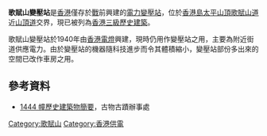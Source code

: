 '''歌賦山變壓站'''是[[香港|香港]]僅存於[[香港保衛戰|戰]]前興建的[[電力|電力]][[變壓站|變壓站]]，位於[[香港島|香港島]][[太平山頂|太平山頂]][[歌賦山道|歌賦山道]]近[[山頂道|山頂道]]交界，現已被列為[[香港三級歷史建築|香港三級歷史建築]]。

歌賦山變壓站於1940年由[[香港電燈|香港電燈]]興建，現時仍用作變壓站之用，主要為附近街道供應電力。由於變壓站的機器隨科技進步而令其體積縮小，變壓站部份多出來的空間已改作車房之用。

==參考資料==
*[https://web.archive.org/web/20100215062200/http://www.lcsd.gov.hk/ce/Museum/Monument/form/AAB_brief_info_b5.pdf 1444 幢歷史建築物簡要]，古物古蹟辦事處

{{香港三級歷史建築}}

[[Category:歌賦山|Category:歌賦山]]
[[Category:香港供電|Category:香港供電]]